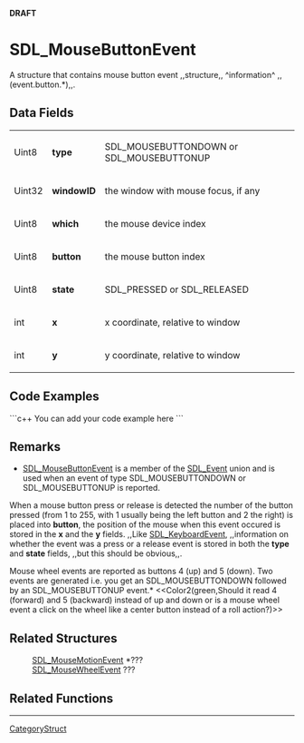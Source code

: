 <!-- pragma section-numbers off -->
<!-- pragma disable-camelcase -->
'''DRAFT'''

= SDL_MouseButtonEvent =
A structure that contains mouse button event ,,structure,, ^information^ ,,(event.button.*),,.


== Data Fields ==
{|
|Uint8
|'''type'''
|SDL_MOUSEBUTTONDOWN or SDL_MOUSEBUTTONUP
|-
|Uint32
|'''windowID'''
|the window with mouse focus, if any
|-
|Uint8
|'''which'''
|the mouse device index
|-
|Uint8
|'''button'''
|the mouse button index
|-
|Uint8
|'''state'''
|SDL_PRESSED or SDL_RELEASED
|-
|int
|'''x'''
|x coordinate, relative to window
|-
|int
|'''y'''
|y coordinate, relative to window
|}

== Code Examples ==
```c++
You can add your code example here
```

== Remarks ==
*[[SDL_MouseButtonEvent]] is a member of the [[SDL_Event]] union and is used when an event of type SDL_MOUSEBUTTONDOWN or SDL_MOUSEBUTTONUP is reported.

When a mouse button press or release is detected the number of the button pressed (from 1 to 255, with 1 usually being the left button and 2 the right) is placed into '''button''', the position of the mouse when this event occured is stored in the '''x''' and the '''y'''  fields. ,,Like [[SDL_KeyboardEvent]], ,,information on whether the event was a press or a release event is stored in both the '''type''' and '''state''' fields, ,,but this should be obvious,,.

Mouse wheel events are reported as buttons 4 (up) and 5 (down). Two events are generated i.e. you get an SDL_MOUSEBUTTONDOWN followed by an SDL_MOUSEBUTTONUP event.*
<<Color2(green,Should it read 4 (forward) and 5 (backward) instead of up and down or is a mouse wheel event a click on the wheel like a center button instead of a roll action?)>>

== Related Structures ==
:[[SDL_MouseMotionEvent]] *???
:[[SDL_MouseWheelEvent]] ???

== Related Functions ==

----
[[CategoryStruct]]
